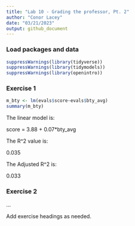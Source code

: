 ```yaml
---
title: "Lab 10 - Grading the professor, Pt. 2"
author: "Conor Lacey"
date: "03/21/2023"
output: github_document
---
```


### Load packages and data

```r
suppressWarnings(library(tidyverse))
suppressWarnings(library(tidymodels))
suppressWarnings(library(openintro))
```

### Exercise 1

```r
m_bty <- lm(evals$score~evals$bty_avg)
summary(m_bty)
```

The linear model is: 

score = 3.88 + 0.07*bty_avg

The R^2 value is: 

0.035

The Adjusted R^2 is: 

0.033

### Exercise 2

...

Add exercise headings as needed.
